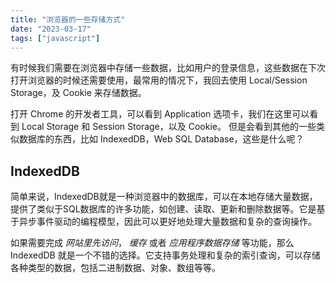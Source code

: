 ```yaml
---
title: "浏览器的一些存储方式"
date: "2023-03-17"
tags: ["javascript"]
---
```


有时候我们需要在浏览器中存储一些数据，比如用户的登录信息，这些数据在下次打开浏览器的时候还需要使用，最常用的情况下，我回去使用 Local/Session Storage，及  Cookie 来存储数据。

打开 Chrome 的开发者工具，可以看到 Application 选项卡，我们在这里可以看到 Local Storage 和 Session Storage，以及 Cookie。 但是会看到其他的一些类似数据库的东西，比如 IndexedDB，Web SQL Database，这些是什么呢？

## IndexedDB

简单来说，IndexedDB就是一种浏览器中的数据库，可以在本地存储大量数据，提供了类似于SQL数据库的许多功能，如创建、读取、更新和删除数据等。它是基于异步事件驱动的编程模型，因此可以更好地处理大量数据和复杂的查询操作。

如果需要完成 *网站里先访问*， *缓存* 或者 *应用程序数据存储* 等功能，那么 IndexedDB 就是一个不错的选择。它支持事务处理和复杂的索引查询，可以存储各种类型的数据，包括二进制数据、对象、数组等等。

